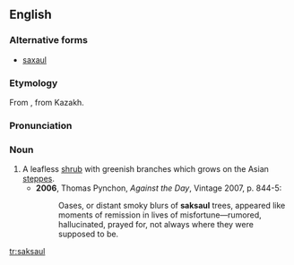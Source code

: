 ==English==
===Alternative forms===
*[[saxaul]]

===Etymology===
From {{Russ.}}, from Kazakh.

===Pronunciation===
{{IPA|/ˈsæksɔːl/}}

===Noun===
{{en-noun}}

# A leafless [[shrub]] with greenish branches which grows on the Asian [[steppes]].
#*'''2006''', Thomas Pynchon, ''Against the Day'', Vintage 2007, p. 844-5:
#*:Oases, or distant smoky blurs of '''saksaul''' trees, appeared like moments of remission in lives of misfortune—rumored, hallucinated, prayed for, not always where they were supposed to be.

[[tr:saksaul]]